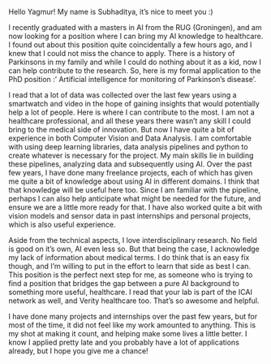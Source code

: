 
Hello Yagmur!
My name is Subhaditya, it’s nice to meet you :)

I recently graduated with a masters in AI from the RUG (Groningen), and am now looking for a position where I can bring my AI knowledge to healthcare. I found out about this position quite coincidentally a few hours ago, and I knew that I could not miss the chance to apply. There is a history of Parkinsons in my family and while I could do nothing about it as a kid, now I can help contribute to the research. So, here is my formal application to the PhD position :’ Artificial intelligence for monitoring of Parkinson’s disease’.

I read that a lot of data was collected over the last few years using a smartwatch and video in the hope of gaining insights that would potentially help a lot of people. Here is where I can contribute to the most. I am not a healthcare professional, and all these years there wasn’t any skill I could bring to the medical side of innovation. But now I have quite a bit of experience in both Computer Vision and Data Analysis. I am comfortable with using deep learning libraries, data analysis pipelines and python to create whatever is necessary for the project. My main skills lie in building these pipelines, analyzing data and subsequently using AI. Over the past few years, I have done many freelance projects, each of which has given me quite a bit of knowledge about using AI in different domains. I think that that knowledge will be useful here too.
Since I am familiar with the pipeline, perhaps I can also help anticipate what might be needed for the future, and ensure we are a little more ready for that. I have also worked quite a bit with vision models and sensor data in past internships and personal projects, which is also useful experience.

Aside from the technical aspects, I love interdisciplinary research. No field is good on it’s own, AI even less so. But that being the case, I acknowledge my lack of information about medical terms. I do think that is an easy fix though, and I’m willing to put in the effort to learn that side as best I can. This position is the perfect next step for me, as someone who is trying to find a position that bridges the gap between a pure AI background to something more useful, healthcare. I read that your lab is part of the ICAI network as well, and Verity healthcare too. That’s so awesome and helpful.

I have done many projects and internships over the past few years, but for most of the time, it did not feel like my work amounted to anything. This is my shot at making it count, and helping make some lives a little better. I know I applied pretty late and you probably have a lot of applications already, but I hope you give me a chance!
